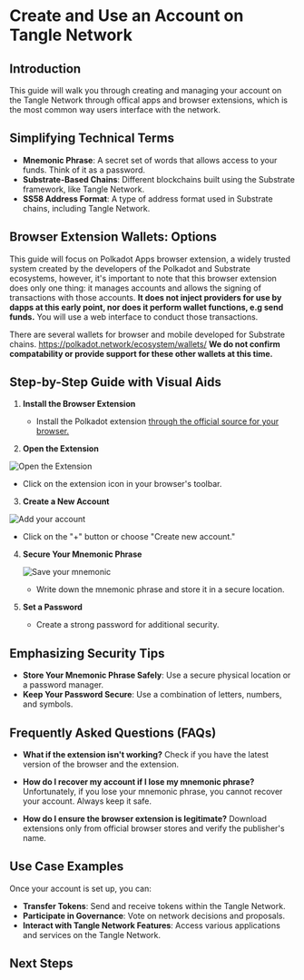 
# Create and Use an Account on Tangle Network

## Introduction

This guide will walk you through creating and managing your account on the Tangle Network through offical apps and browser extensions, which is the most common way users interface with the network.

## Simplifying Technical Terms

- **Mnemonic Phrase**: A secret set of words that allows access to your funds. Think of it as a password.
- **Substrate-Based Chains**: Different blockchains built using the Substrate framework, like Tangle Network.
- **SS58 Address Format**: A type of address format used in Substrate chains, including Tangle Network.

## Browser Extension Wallets: Options

This guide will focus on Polkadot Apps browser extension, a widely trusted system created by the developers of the Polkadot and Substrate ecosystems, however, it's important to note that this browser extension does only one thing: it manages accounts and allows the signing of transactions with those accounts. **It does not inject providers for use by dapps at this early point, nor does it perform wallet functions, e.g send funds.** You will use a web interface to conduct those transactions.

There are several wallets for browser and mobile developed for Substrate chains.
https://polkadot.network/ecosystem/wallets/
**We do not confirm compatability or provide support for these other wallets at this time.**

## Step-by-Step Guide with Visual Aids

1. **Install the Browser Extension**

   - Install the Polkadot extension [through the official source for your browser.](https://polkadot.js.org/extension/)

2. **Open the Extension**

![Open the Extension](/postInstall.png)

   - Click on the extension icon in your browser's toolbar.

3. **Create a New Account**

![Add your account](/addAccount.png)

   - Click on the "+" button or choose "Create new account."

4. **Secure Your Mnemonic Phrase**

   ![Save your mnemonic](/mnemonic.png)

   - Write down the mnemonic phrase and store it in a secure location.

5. **Set a Password**
   - Create a strong password for additional security.

## Emphasizing Security Tips

- **Store Your Mnemonic Phrase Safely**: Use a secure physical location or a password manager.
- **Keep Your Password Secure**: Use a combination of letters, numbers, and symbols.

## Frequently Asked Questions (FAQs)

- **What if the extension isn't working?**
  Check if you have the latest version of the browser and the extension.

- **How do I recover my account if I lose my mnemonic phrase?**
  Unfortunately, if you lose your mnemonic phrase, you cannot recover your account. Always keep it safe.

- **How do I ensure the browser extension is legitimate?**
  Download extensions only from official browser stores and verify the publisher's name.

## Use Case Examples

Once your account is set up, you can:

- **Transfer Tokens**: Send and receive tokens within the Tangle Network.
- **Participate in Governance**: Vote on network decisions and proposals.
- **Interact with Tangle Network Features**: Access various applications and services on the Tangle Network.

## Next Steps

<CommonActions />
